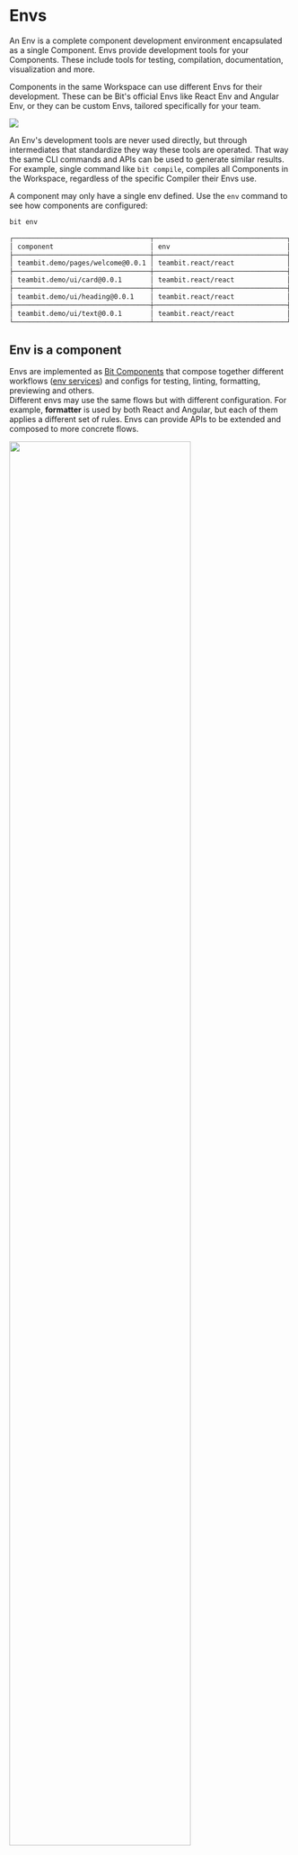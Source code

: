 
# Envs

An Env is a complete component development environment encapsulated as a single Component.
Envs provide development tools for your Components. These include tools for testing, compilation, documentation, visualization and more.

Components in the same Workspace can use different Envs for their development.
These can be Bit's official Envs like React Env and Angular Env, or they can be custom Envs, tailored specifically for your team.

<Image src={envOverview} />

An Env's development tools are never used directly, but through intermediates that standardize they way these tools are operated.
That way the same CLI commands and APIs can be used to generate similar results. 
For example, single command like `bit compile`, compiles all Components in the Workspace, regardless of the specific Compiler their Envs use.

A component may only have a single env defined. Use the `env` command to see how components are configured:

```bash
bit env
```

```bash
┌──────────────────────────────────┬─────────────────────────────────┐
│ component                        │ env                             │
├──────────────────────────────────┼─────────────────────────────────┤
│ teambit.demo/pages/welcome@0.0.1 │ teambit.react/react             │
├──────────────────────────────────┼─────────────────────────────────┤
│ teambit.demo/ui/card@0.0.1       │ teambit.react/react             │
├──────────────────────────────────┼─────────────────────────────────┤
│ teambit.demo/ui/heading@0.0.1    │ teambit.react/react             │
├──────────────────────────────────┼─────────────────────────────────┤
│ teambit.demo/ui/text@0.0.1       │ teambit.react/react             │
└──────────────────────────────────┴─────────────────────────────────┘
```

## Env is a component

Envs are implemented as [Bit Components](/docs/components/component-overview) that compose together different workflows ([env services](/docs/envs/env-service-overview)) and configs for testing, linting, formatting, previewing and others.  
Different envs may use the same flows but with different configuration. For example, **formatter** is used by both React and Angular, but each of them applies a different set of rules. Envs can provide APIs to be extended and composed to more concrete flows.

<Image src={envComposition} width="80%" />

:::info Bit applies [component thinking](/docs/thinking-in-components) to managing your dev-workflow.
:::

## Envs in your workspace

A Bit workspace helps you focus on components and removes all other noise such as configuration files. This is critical when working with many components, as this can quickly pollute your workspace with many config files.

An env encapsulates all the "noise" to single component. You then apply the env on a component for all flows and configs to apply for that specific component. In the same sense, you may also set vastly different envs on components in the same workspace.

```javascript
"teambit.workspace/variants": {
    "{utility-functions/**}": {    // Match any component name starts with utility-functions
        "teambit.harmony/node": {} // Set "node" workflow and configs for components
    },
    "{pages/**}": {                // Match any component name starts with pages
        "teambit.react/react": {}  // Set "react" workflow and configs for components
    },
}
```

:::tip Learn more about [workspace variants](/docs/workspace/variants).
:::

When you run different commands like `start`, `compile`, `test`, `lint`, `format` or `build`, the operation will run per-component, according to how it is set in the env applied to it.  
Checkout all available services [here](/docs/dev-services/available-services). And if you need to create your own, follow this [guide](/docs/envs/creating-your-own-services).

